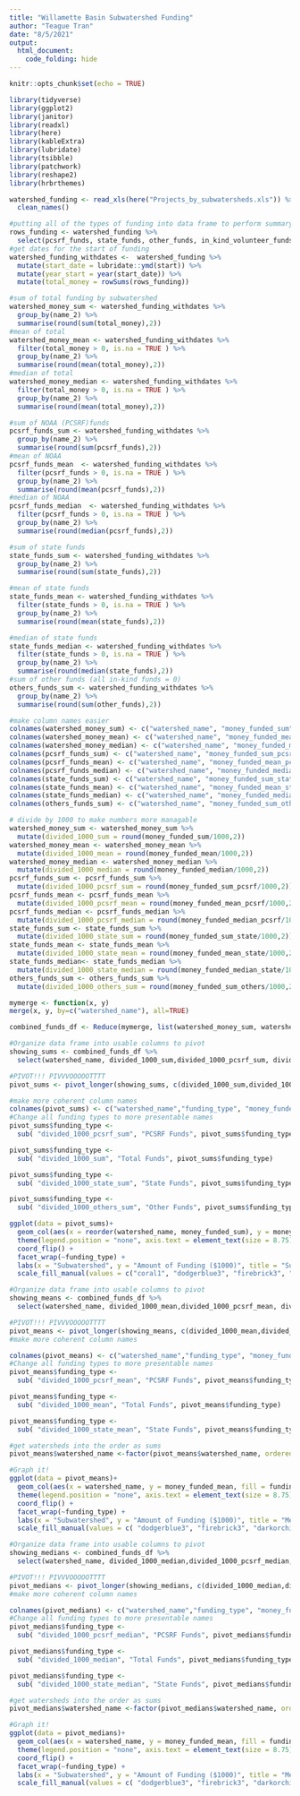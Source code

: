 ```yaml
---
title: "Willamette Basin Subwatershed Funding"
author: "Teague Tran"
date: "8/5/2021"
output: 
  html_document:
    code_folding: hide
---
```

```r
knitr::opts_chunk$set(echo = TRUE)
```

```r
library(tidyverse)
library(ggplot2)
library(janitor)
library(readxl)
library(here)
library(kableExtra)
library(lubridate)
library(tsibble)
library(patchwork)
library(reshape2)
library(hrbrthemes)

watershed_funding <- read_xls(here("Projects_by_subwatersheds.xls")) %>% 
  clean_names()

```

```r
#putting all of the types of funding into data frame to perform summary statistics
rows_funding <- watershed_funding %>% 
  select(pcsrf_funds, state_funds, other_funds, in_kind_volunteer_funds, in_kind_donated_labor_funds, in_kind_other_funds)
#get dates for the start of funding
watershed_funding_withdates <-  watershed_funding %>% 
  mutate(start_date = lubridate::ymd(start)) %>% 
  mutate(year_start = year(start_date)) %>% 
  mutate(total_money = rowSums(rows_funding))

#sum of total funding by subwatershed
watershed_money_sum <- watershed_funding_withdates %>% 
  group_by(name_2) %>% 
  summarise(round(sum(total_money),2)) 
#mean of total
watershed_money_mean <- watershed_funding_withdates %>%
  filter(total_money > 0, is.na = TRUE ) %>% 
  group_by(name_2) %>% 
  summarise(round(mean(total_money),2))
#median of total
watershed_money_median <- watershed_funding_withdates %>% 
  filter(total_money > 0, is.na = TRUE ) %>% 
  group_by(name_2) %>% 
  summarise(round(mean(total_money),2))

#sum of NOAA (PCSRF)funds
pcsrf_funds_sum <- watershed_funding_withdates %>% 
  group_by(name_2) %>% 
  summarise(round(sum(pcsrf_funds),2)) 
#mean of NOAA
pcsrf_funds_mean  <- watershed_funding_withdates %>% 
  filter(pcsrf_funds > 0, is.na = TRUE ) %>% 
  group_by(name_2) %>% 
  summarise(round(mean(pcsrf_funds),2))
#median of NOAA
pcsrf_funds_median  <- watershed_funding_withdates %>% 
  filter(pcsrf_funds > 0, is.na = TRUE ) %>% 
  group_by(name_2) %>% 
  summarise(round(median(pcsrf_funds),2))

#sum of state funds
state_funds_sum <- watershed_funding_withdates %>% 
  group_by(name_2) %>% 
  summarise(round(sum(state_funds),2))

#mean of state funds
state_funds_mean <- watershed_funding_withdates %>% 
  filter(state_funds > 0, is.na = TRUE ) %>% 
  group_by(name_2) %>% 
  summarise(round(mean(state_funds),2))

#median of state funds
state_funds_median <- watershed_funding_withdates %>% 
  filter(state_funds > 0, is.na = TRUE ) %>% 
  group_by(name_2) %>% 
  summarise(round(median(state_funds),2))
#sum of other funds (all in-kind funds = 0)
others_funds_sum <- watershed_funding_withdates %>% 
  group_by(name_2) %>% 
  summarise(round(sum(other_funds),2))

#make column names easier
colnames(watershed_money_sum) <- c("watershed_name", "money_funded_sum")
colnames(watershed_money_mean) <- c("watershed_name", "money_funded_mean")
colnames(watershed_money_median) <- c("watershed_name", "money_funded_median")
colnames(pcsrf_funds_sum) <- c("watershed_name", "money_funded_sum_pcsrf")
colnames(pcsrf_funds_mean) <- c("watershed_name", "money_funded_mean_pcsrf")
colnames(pcsrf_funds_median) <- c("watershed_name", "money_funded_median_pcsrf")
colnames(state_funds_sum) <- c("watershed_name", "money_funded_sum_state")
colnames(state_funds_mean) <- c("watershed_name", "money_funded_mean_state")
colnames(state_funds_median) <- c("watershed_name", "money_funded_median_state")
colnames(others_funds_sum) <- c("watershed_name", "money_funded_sum_others")

# divide by 1000 to make numbers more managable
watershed_money_sum <- watershed_money_sum %>% 
  mutate(divided_1000_sum = round(money_funded_sum/1000,2))
watershed_money_mean <- watershed_money_mean %>% 
  mutate(divided_1000_mean = round(money_funded_mean/1000,2))
watershed_money_median <- watershed_money_median %>% 
  mutate(divided_1000_median = round(money_funded_median/1000,2))
pcsrf_funds_sum <- pcsrf_funds_sum %>% 
  mutate(divided_1000_pcsrf_sum = round(money_funded_sum_pcsrf/1000,2))
pcsrf_funds_mean <- pcsrf_funds_mean %>% 
  mutate(divided_1000_pcsrf_mean = round(money_funded_mean_pcsrf/1000,2))
pcsrf_funds_median <- pcsrf_funds_median %>% 
  mutate(divided_1000_pcsrf_median = round(money_funded_median_pcsrf/1000,2))
state_funds_sum <- state_funds_sum %>% 
  mutate(divided_1000_state_sum = round(money_funded_sum_state/1000,2))
state_funds_mean <- state_funds_mean %>% 
  mutate(divided_1000_state_mean = round(money_funded_mean_state/1000,2))
state_funds_median<- state_funds_median %>% 
  mutate(divided_1000_state_median = round(money_funded_median_state/1000,2))
others_funds_sum <- others_funds_sum %>% 
  mutate(divided_1000_others_sum = round(money_funded_sum_others/1000,2))

mymerge <- function(x, y)
merge(x, y, by=c("watershed_name"), all=TRUE)

combined_funds_df <- Reduce(mymerge, list(watershed_money_sum, watershed_money_mean, watershed_money_median, pcsrf_funds_sum, pcsrf_funds_mean, pcsrf_funds_median,state_funds_sum, state_funds_mean, state_funds_median, others_funds_sum))


```

```r
#Organize data frame into usable columns to pivot
showing_sums <- combined_funds_df %>% 
  select(watershed_name, divided_1000_sum,divided_1000_pcsrf_sum, divided_1000_state_sum, divided_1000_others_sum) 

#PIVOT!!! PIVVVOOOOOTTTT
pivot_sums <- pivot_longer(showing_sums, c(divided_1000_sum,divided_1000_pcsrf_sum, divided_1000_state_sum, divided_1000_others_sum))

#make more coherent column names
colnames(pivot_sums) <- c("watershed_name","funding_type", "money_funded_sum")
#Change all funding types to more presentable names
pivot_sums$funding_type <-
  sub( "divided_1000_pcsrf_sum", "PCSRF Funds", pivot_sums$funding_type)

pivot_sums$funding_type <-
  sub( "divided_1000_sum", "Total Funds", pivot_sums$funding_type)

pivot_sums$funding_type <-
  sub( "divided_1000_state_sum", "State Funds", pivot_sums$funding_type)

pivot_sums$funding_type <-
  sub( "divided_1000_others_sum", "Other Funds", pivot_sums$funding_type)

ggplot(data = pivot_sums)+
  geom_col(aes(x = reorder(watershed_name, money_funded_sum), y = money_funded_sum, fill = funding_type)) +
  theme(legend.position = "none", axis.text = element_text(size = 8.75))+
  coord_flip() +
  facet_wrap(~funding_type) +
  labs(x = "Subwatershed", y = "Amount of Funding ($1000)", title = "Sum of Fundings") +
  scale_fill_manual(values = c("coral1", "dodgerblue3", "firebrick3", "darkorchid4"))

```

```r
#Organize data frame into usable columns to pivot
showing_means <- combined_funds_df %>% 
  select(watershed_name, divided_1000_mean,divided_1000_pcsrf_mean, divided_1000_state_mean) 

#PIVOT!!! PIVVVOOOOOTTTT
pivot_means <- pivot_longer(showing_means, c(divided_1000_mean,divided_1000_pcsrf_mean, divided_1000_state_mean))
#make more coherent column names

colnames(pivot_means) <- c("watershed_name","funding_type", "money_funded_mean")
#Change all funding types to more presentable names
pivot_means$funding_type <-
  sub( "divided_1000_pcsrf_mean", "PCSRF Funds", pivot_means$funding_type)

pivot_means$funding_type <-
  sub( "divided_1000_mean", "Total Funds", pivot_means$funding_type)

pivot_means$funding_type <-
  sub( "divided_1000_state_mean", "State Funds", pivot_means$funding_type)

#get watersheds into the order as sums
pivot_means$watershed_name <-factor(pivot_means$watershed_name, ordered = T, levels =  c("South Santiam", "North Santiam", "Upper Calapooia River", "Middle Fork Willamette", "Molalla-Pudding", "Clackamas", "Coast Fork Willamette", "Tualatin", "Middle Willamette", "Yamhill", "Lower Willamette", "Mckenzie", "Upper Willamette"))

#Graph it!
ggplot(data = pivot_means)+
  geom_col(aes(x = watershed_name, y = money_funded_mean, fill = funding_type)) +
  theme(legend.position = "none", axis.text = element_text(size = 8.75))+
  coord_flip() +
  facet_wrap(~funding_type) +
  labs(x = "Subwatershed", y = "Amount of Funding ($1000)", title = "Mean of Fundings") +
  scale_fill_manual(values = c( "dodgerblue3", "firebrick3", "darkorchid4"))
```

```r
#Organize data frame into usable columns to pivot
showing_medians <- combined_funds_df %>% 
  select(watershed_name, divided_1000_median,divided_1000_pcsrf_median, divided_1000_state_median) 

#PIVOT!!! PIVVVOOOOOTTTT
pivot_medians <- pivot_longer(showing_medians, c(divided_1000_median,divided_1000_pcsrf_median, divided_1000_state_median))
#make more coherent column names

colnames(pivot_medians) <- c("watershed_name","funding_type", "money_funded_mean")
#Change all funding types to more presentable names
pivot_medians$funding_type <-
  sub( "divided_1000_pcsrf_median", "PCSRF Funds", pivot_medians$funding_type)

pivot_medians$funding_type <-
  sub( "divided_1000_median", "Total Funds", pivot_medians$funding_type)

pivot_medians$funding_type <-
  sub( "divided_1000_state_median", "State Funds", pivot_medians$funding_type)

#get watersheds into the order as sums
pivot_medians$watershed_name <-factor(pivot_medians$watershed_name, ordered = T, levels =  c("South Santiam", "North Santiam", "Upper Calapooia River", "Middle Fork Willamette", "Molalla-Pudding", "Clackamas", "Coast Fork Willamette", "Tualatin", "Middle Willamette", "Yamhill", "Lower Willamette", "Mckenzie", "Upper Willamette"))

#Graph it!
ggplot(data = pivot_medians)+
  geom_col(aes(x = watershed_name, y = money_funded_mean, fill = funding_type)) +
  theme(legend.position = "none", axis.text = element_text(size = 8.75))+
  coord_flip() +
  facet_wrap(~funding_type) +
  labs(x = "Subwatershed", y = "Amount of Funding ($1000)", title = "Median of Fundings") +
  scale_fill_manual(values = c( "dodgerblue3", "firebrick3", "darkorchid4"))
```




